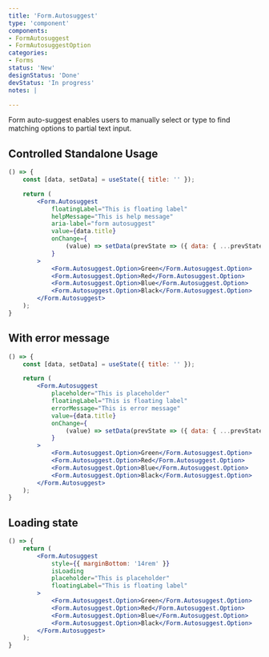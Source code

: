 ```yaml
---
title: 'Form.Autosuggest'
type: 'component'
components:
- FormAutosuggest
- FormAutosuggestOption
categories:
- Forms
status: 'New'
designStatus: 'Done'
devStatus: 'In progress'
notes: |

---
```


Form auto-suggest enables users to manually select or type to find matching options to partial text input.

## Controlled Standalone Usage

```jsx live
() => {
    const [data, setData] = useState({ title: '' });

    return (
        <Form.Autosuggest
            floatingLabel="This is floating label"
            helpMessage="This is help message"
            aria-label="form autosuggest"
            value={data.title}
            onChange={
                (value) => setData(prevState => ({ data: { ...prevState.data, org: value } }))
            }
        >
            <Form.Autosuggest.Option>Green</Form.Autosuggest.Option>
            <Form.Autosuggest.Option>Red</Form.Autosuggest.Option>
            <Form.Autosuggest.Option>Blue</Form.Autosuggest.Option>
            <Form.Autosuggest.Option>Black</Form.Autosuggest.Option>
        </Form.Autosuggest>
    );
}
```

## With error message

```jsx live
() => {
    const [data, setData] = useState({ title: '' });

    return (
        <Form.Autosuggest
            placeholder="This is placeholder"
            floatingLabel="This is floating label"
            errorMessage="This is error message"
            value={data.title}
            onChange={
                (value) => setData(prevState => ({ data: { ...prevState.data, org: value } }))
            }
        >
            <Form.Autosuggest.Option>Green</Form.Autosuggest.Option>
            <Form.Autosuggest.Option>Red</Form.Autosuggest.Option>
            <Form.Autosuggest.Option>Blue</Form.Autosuggest.Option>
            <Form.Autosuggest.Option>Black</Form.Autosuggest.Option>
        </Form.Autosuggest>
    );
}
```

## Loading state

```jsx live
() => {
    return (
        <Form.Autosuggest
            style={{ marginBottom: '14rem' }}
            isLoading
            placeholder="This is placeholder"
            floatingLabel="This is floating label"
        >
            <Form.Autosuggest.Option>Green</Form.Autosuggest.Option>
            <Form.Autosuggest.Option>Red</Form.Autosuggest.Option>
            <Form.Autosuggest.Option>Blue</Form.Autosuggest.Option>
            <Form.Autosuggest.Option>Black</Form.Autosuggest.Option>
        </Form.Autosuggest>
    );
}
```
